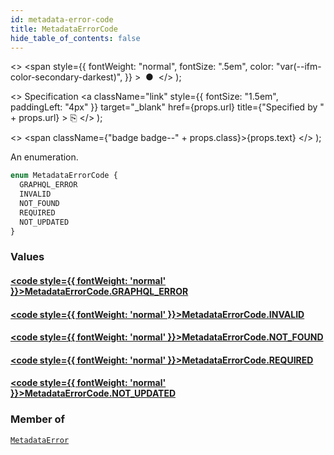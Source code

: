 ```yaml
---
id: metadata-error-code
title: MetadataErrorCode
hide_table_of_contents: false
---
```


  <>
    <span
      style={{
        fontWeight: "normal",
        fontSize: ".5em",
        color: "var(--ifm-color-secondary-darkest)",
      }}
    >
      &nbsp;●&nbsp;
    </span>
  </>
);

  <>
    Specification
    <a
      className="link"
      style={{ fontSize: "1.5em", paddingLeft: "4px" }}
      target="\_blank"
      href={props.url}
      title={"Specified by " + props.url}
    >
      ⎘
    </a>
  </>
);

  <>
    <span className={"badge badge--" + props.class}>{props.text}</span>
  </>
);

An enumeration.

```graphql
enum MetadataErrorCode {
  GRAPHQL_ERROR
  INVALID
  NOT_FOUND
  REQUIRED
  NOT_UPDATED
}
```

### Values

#### [<code style={{ fontWeight: 'normal' }}>MetadataErrorCode.<b>GRAPHQL_ERROR</b></code>](#)

>

#### [<code style={{ fontWeight: 'normal' }}>MetadataErrorCode.<b>INVALID</b></code>](#)

>

#### [<code style={{ fontWeight: 'normal' }}>MetadataErrorCode.<b>NOT_FOUND</b></code>](#)

>

#### [<code style={{ fontWeight: 'normal' }}>MetadataErrorCode.<b>REQUIRED</b></code>](#)

>

#### [<code style={{ fontWeight: 'normal' }}>MetadataErrorCode.<b>NOT_UPDATED</b></code>](#)

>

### Member of

[`MetadataError`](../../../storefront/miscellaneous/objects/metadata-error) <Badge class="secondary" text="object"/>

